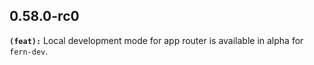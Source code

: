 ## 0.58.0-rc0
**`(feat):`** Local development mode for app router is available in alpha for `fern-dev`.


